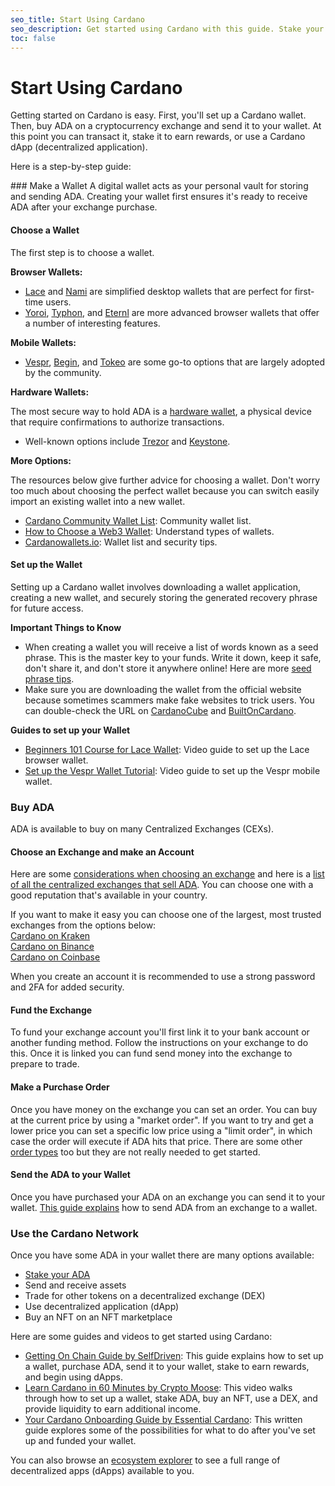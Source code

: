 ```yaml
---
seo_title: Start Using Cardano
seo_description: Get started using Cardano with this guide. Stake your ADA, make transactions, explore dApps, trade NFTs and tokens, delegate to a dRep, and more.
toc: false
---
```



# Start Using Cardano

Getting started on Cardano is easy. First, you'll set up a Cardano wallet. Then, buy ADA on a cryptocurrency exchange and send it to your wallet. At this point you can transact it, stake it to earn rewards, or use a Cardano dApp (decentralized application).

Here is a step-by-step guide:

<Steps>
### Make a Wallet
A digital wallet acts as your personal vault for storing and sending ADA. Creating your wallet first ensures it's ready to receive ADA after your exchange purchase.

#### Choose a Wallet

The first step is to choose a wallet.

**Browser Wallets:**

- [Lace](https://www.lace.io/)<OS url="https://github.com/input-output-hk/lace" /> and [Nami](https://www.namiwallet.io/)<OS url="https://github.com/input-output-hk/nami" /> are simplified desktop wallets that are perfect for first-time users.
- [Yoroi](https://yoroi-wallet.com/)<OS url="https://github.com/Emurgo/yoroi" />, [Typhon](https://typhonwallet.io/), and [Eternl](https://eternl.io/) are more advanced browser wallets that offer a number of interesting features.

**Mobile Wallets:**

- [Vespr](https://vespr.xyz/), [Begin](https://begin.is/), and [Tokeo](https://tokeopay.io/) are some go-to options that are largely adopted by the community.

**Hardware Wallets:**

The most secure way to hold ADA is a [hardware wallet](https://builtoncardano.com/ecosystem/hardware-wallet), a physical device that require confirmations to authorize transactions.

- Well-known options include [Trezor](https://trezor.io/)<OS url="https://github.com/trezor/trezor-firmware" /> and [Keystone](https://keyst.one/)<OS url="https://github.com/KeystoneHQ/keystone3-firmware" />.

**More Options:**

The resources below give further advice for choosing a wallet. Don't worry too much about choosing the perfect wallet because you can switch easily import an existing wallet into a new wallet.

- [Cardano Community Wallet List](https://cardano-community.github.io/support-faq/Wallets/list/)<OS url="https://github.com/cardano-community/support-faq/blob/master/docs/Wallets/list.md" />: Community wallet list.
- [How to Choose a Web3 Wallet](https://www.essentialcardano.io/article/how-to-choose-a-web3-wallet): Understand types of wallets.
- [Cardanowallets.io](https://cardanowallets.io/): Wallet list and security tips.

#### Set up the Wallet

Setting up a Cardano wallet involves downloading a wallet application, creating a new wallet, and securely storing the generated recovery phrase for future access.

**Important Things to Know**

- When creating a wallet you will receive a list of words known as a seed phrase. This is the master key to your funds. Write it down, keep it safe, don't share it, and don't store it anywhere online! Here are more [seed phrase tips](https://www.reddit.com/r/cardano/wiki/wallets/seedphrase/).
- Make sure you are downloading the wallet from the official website because sometimes scammers make fake websites to trick users. You can double-check the URL on [CardanoCube](https://www.cardanocube.com/categories/wallets) and [BuiltOnCardano](https://builtoncardano.com/ecosystem/wallets).

**Guides to set up your Wallet**

- [Beginners 101 Course for Lace Wallet](https://learncardano.io/courses/lace-wallet/): Video guide to set up the Lace browser wallet.
- [Set up the Vespr Wallet Tutorial](https://www.youtube.com/watch?v=XrNSFL87HFk): Video guide to set up the Vespr mobile wallet.

### Buy ADA

ADA is available to buy on many Centralized Exchanges (CEXs).

#### Choose an Exchange and make an Account

Here are some [considerations when choosing an exchange](https://www.forbes.com/advisor/au/investing/cryptocurrency/how-to-buy-cardano-ada/) and here is a [list of all the centralized exchanges that sell ADA](https://www.coingecko.com/en/coins/cardano#markets). You can choose one with a good reputation that's available in your country.

If you want to make it easy you can choose one of the largest, most trusted exchanges from the options below:  
[Cardano on Kraken](https://www.kraken.com/learn/buy-cardano-ada)  
[Cardano on Binance](https://www.binance.com/en/how-to-buy/cardano)  
[Cardano on Coinbase](https://www.coinbase.com/how-to-buy/cardano)

When you create an account it is recommended to use a strong password and 2FA for added security.

#### Fund the Exchange

To fund your exchange account you'll first link it to your bank account or another funding method. Follow the instructions on your exchange to do this. Once it is linked you can fund send money into the exchange to prepare to trade.

#### Make a Purchase Order

Once you have money on the exchange you can set an order. You can buy at the current price by using a "market order". If you want to try and get a lower price you can set a specific low price using a "limit order", in which case the order will execute if ADA hits that price. There are some other [order types](https://www.coindesk.com/learn/crypto-order-types-101-from-market-to-limit/) too but they are not really needed to get started.

#### Send the ADA to your Wallet

Once you have purchased your ADA on an exchange you can send it to your wallet. [This guide explains](https://help.sundaeswap.finance/en/articles/5852067-how-to-transfer-your-ada-to-a-non-custodial-wallet) how to send ADA from an exchange to a wallet.

### Use the Cardano Network

Once you have some ADA in your wallet there are many options available:

- [Stake your ADA](https://www.adastack.io/staking/start_staking)
- Send and receive assets
- Trade for other tokens on a decentralized exchange (DEX)
- Use decentralized application (dApp)
- Buy an NFT on an NFT marketplace

Here are some guides and videos to get started using Cardano:

- [Getting On Chain Guide by SelfDriven](https://buildingoncardano.dev/getting-on-chain): This guide explains how to set up a wallet, purchase ADA, send it to your wallet, stake to earn rewards, and begin using dApps.
- [Learn Cardano in 60 Minutes by Crypto Moose](https://www.youtube.com/watch?v=T0uik05RW-U): This video walks through how to set up a wallet, stake ADA, buy an NFT, use a DEX, and provide liquidity to earn additional income.
- [Your Cardano Onboarding Guide by Essential Cardano](https://www.essentialcardano.io/article/your-cardano-onboarding-guide): This written guide explores some of the possibilities for what to do after you've set up and funded your wallet.

You can also browse an [ecosystem explorer](https://adastack.io/ecosystem/ecosystem_maps) to see a full range of decentralized apps (dApps) available to you.

</Steps>
